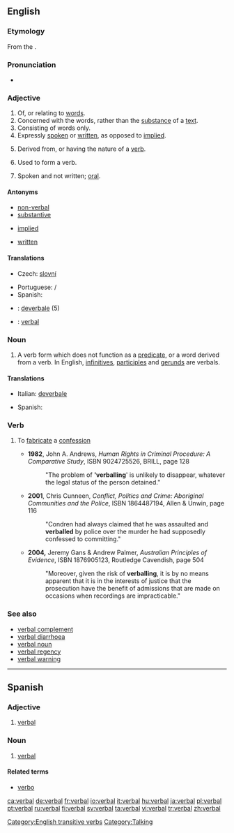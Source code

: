 {{wikipedia|dab=verbal}}
==English==

===Etymology===
From the {{LL.}} {{term|verbalis||'belonging to a [[word]]|lang=la}}.

===Pronunciation===
* {{audio|en-us-verbal.ogg|Audio (US)}}
*: {{rhymes|ɜː(r)bəl}}

===Adjective===
{{en-adj|-}}

# Of, or relating to [[word]]s.
# Concerned with the words, rather than the [[substance]] of a [[text]].
# Consisting of words only.
# Expressly [[spoken]] or [[written]], as opposed to [[implied]].
# {{grammar}} Derived from, or having the nature of a [[verb]].
# {{grammar}} Used to form a verb.
# Spoken and not written; [[oral]].

====Antonyms====
* [[non-verbal]]
* [[substantive]]
* {{sense|expressly stated}} [[implied]]
* {{sense|oral}} [[written]]

====Translations====
{{trans-top|of, or relating to words}}
* Czech: [[slovní]] {{m}}
{{trans-mid}}
* Portuguese: {{t|pt|verbal}} {{m}}/{{f}}
* Spanish: {{t|es|verbal}}
{{trans-bottom}}

{{checktrans-top}}
* {{ttbc|Italian}}: [[deverbale]] (5)
* {{ttbc|Novial}}: [[verbal]]
{{trans-bottom}}

===Noun===
{{en-noun}}

# {{grammar}} A verb form which does not function as a [[predicate]], or a word derived from a verb. In English, [[infinitive]]s, [[participle]]s and [[gerund]]s are verbals.

====Translations====
{{trans-top|grammar}}
* Italian: [[deverbale]] {{m}}
{{trans-mid}}
* Spanish: {{t|es|verbal|m}}
{{trans-bottom}}

===Verb===
{{en-verb|verbals|verballing|verballed}}

# {{context|transitive|UK|Australia}} To [[fabricate]] a [[confession]]
#* '''1982''', John A. Andrews, ''Human Rights in Criminal Procedure: A Comparative Study'', ISBN 9024725526, BRILL, page 128
#*: "The problem of ''''verballing'''' is unlikely to disappear, whatever the legal status of the person detained."
#* '''2001''', Chris Cunneen, ''Conflict, Politics and Crime: Aboriginal Communities and the Police'', ISBN 1864487194, Allen & Unwin, page 116
#*: "Condren had always claimed that he was assaulted and '''verballed''' by police over the murder he had supposedly confessed to committing."
#* '''2004,''' Jeremy Gans & Andrew Palmer, ''Australian Principles of Evidence'', ISBN 1876905123, Routledge Cavendish, page 504
#*: "Moreover, given the risk of '''verballing''', it is by no means apparent that it is in the interests of justice that the prosecution have the benefit of admissions that are made on occasions when recordings are impracticable."

===See also===
* [[verbal complement]]
* [[verbal diarrhoea]]
* [[verbal noun]]
* [[verbal regency]]
* [[verbal warning]]

[[Category:English transitive verbs]]
[[Category:Talking]]

----
==Spanish==

===Adjective===
{{es-adj|pl=verbales}}

# [[#English|verbal]]

===Noun===
{{es-noun-mf|pl=verbales}}

# {{grammar|lang=es}} [[#English|verbal]]

====Related terms====
*[[verbo]]

[[ca:verbal]]
[[de:verbal]]
[[fr:verbal]]
[[io:verbal]]
[[it:verbal]]
[[hu:verbal]]
[[ja:verbal]]
[[pl:verbal]]
[[pt:verbal]]
[[ru:verbal]]
[[fi:verbal]]
[[sv:verbal]]
[[ta:verbal]]
[[vi:verbal]]
[[tr:verbal]]
[[zh:verbal]]